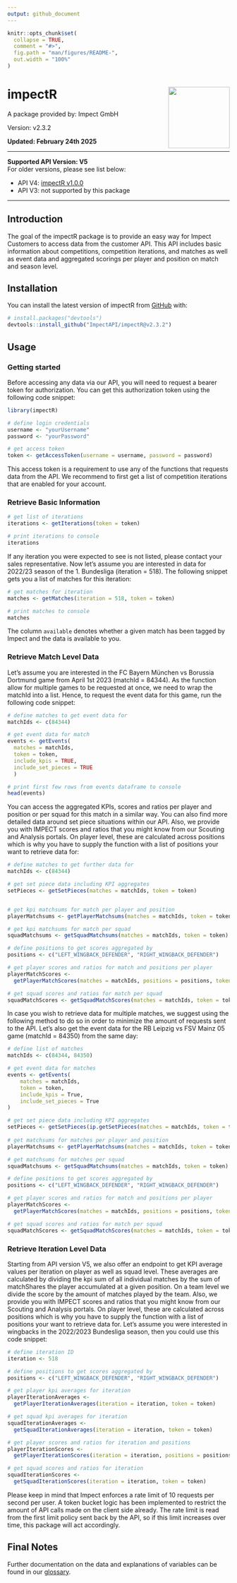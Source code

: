 ```yaml
---
output: github_document
---
```


<!-- README.md is generated from README.Rmd. Please edit that file -->

```r
knitr::opts_chunk$set(
  collapse = TRUE,
  comment = "#>",
  fig.path = "man/figures/README-",
  out.width = "100%"
)
```

# impectR <img src="https://github.com/ImpectAPI/logos/blob/main/impectR.png" align="right" height="139" />

<!-- badges: start -->

<!-- badges: end -->

A package provided by: Impect GmbH

Version: v2.3.2

**Updated: February 24th 2025**

---

**Supported API Version: V5**  
For older versions, please see list below:

- API V4: [impectR v1.0.0](https://github.com/ImpectAPI/impectR/tree/v1.0.0)
- API V3: not supported by this package

---

## Introduction

The goal of the impectR package is to provide an easy way for Impect
Customers to access data from the customer API. This API includes basic
information about competitions, competition iterations, and matches as
well as event data and aggregated scorings per player and position on
match and season level.

## Installation

You can install the latest version of impectR from
[GitHub](https://github.com/) with:

``` r
# install.packages("devtools")
devtools::install_github("ImpectAPI/impectR@v2.3.2")
```

## Usage

### Getting started

Before accessing any data via our API, you will need to request a bearer
token for authorization. You can get this authorization token using the
following code snippet:

```r
library(impectR)

# define login credentials
username <- "yourUsername"
password <- "yourPassword"

# get access token
token <- getAccessToken(username = username, password = password)
```

This access token is a requirement to use any of the functions that
requests data from the API. We recommend to first get a list of
competition iterations that are enabled for your account.

### Retrieve Basic Information

```r
# get list of iterations
iterations <- getIterations(token = token)

# print iterations to console
iterations
```

If any iteration you were expected to see is not listed, please contact
your sales representative. Now let’s assume you are interested in data
for 2022/23 season of the 1. Bundesliga (iteration = 518). The following 
snippet gets you a list of matches for this iteration:

``` r
# get matches for iteration
matches <- getMatches(iteration = 518, token = token)

# print matches to console
matches
```

The column `available` denotes whether a given match has been tagged by Impect
and the data is available to you.

### Retrieve Match Level Data

Let's assume you are interested in the FC
Bayern München vs Borussia Dortmund game from April 1st 2023 (matchId = 84344).
As the function allow for multiple games to be requested at once, we need to wrap
the matchId into a list. Hence, to request the event data for this game, run the
following code snippet:

```r
# define matches to get event data for
matchIds <- c(84344)

# get event data for match
events <- getEvents(
  matches = matchIds,
  token = token,
  include_kpis = TRUE,
  include_set_pieces = TRUE
  )

# print first few rows from events dataframe to console
head(events)
```

You can access the aggregated KPIs, scores and ratios per player and position or
per squad for this match in a similar way. You can also find more detailed data
around set piece situations within our API.
Also, we provide you with IMPECT scores and ratios that you might know from our 
Scouting and Analysis portals. On player level, these are calculated across 
positions which is why you have to supply the function with a list of positions 
your want to retrieve data for:

```r
# define matches to get further data for
matchIds <- c(84344)

# get set piece data including KPI aggregates
setPieces <- getSetPieces(matches = matchIds, token = token)


# get kpi matchsums for match per player and position
playerMatchsums <- getPlayerMatchsums(matches = matchIds, token = token)

# get kpi matchsums for match per squad
squadMatchsums <- getSquadMatchsums(matches = matchIds, token = token)

# define positions to get scores aggregated by
positions <- c("LEFT_WINGBACK_DEFENDER", "RIGHT_WINGBACK_DEFENDER")

# get player scores and ratios for match and positions per player
playerMatchScores <- 
  getPlayerMatchScores(matches = matchIds, positions = positions, token = token)

# get squad scores and ratios for match per squad
squadMatchScores <- getSquadMatchScores(matches = matchIds, token = token)
```

In case you wish to retrieve data for multiple matches, we suggest using
the following method to do so in order to minimize the amount of
requests sent to the API. Let’s also get the event data for the RB
Leipzig vs FSV Mainz 05 game (matchId = 84350) from the same day:

```r
# define list of matches
matchIds <- c(84344, 84350)

# get event data for matches
events <- getEvents(
    matches = matchIds, 
    token = token,
    include_kpis = True,
    include_set_pieces = True
)

# get set piece data including KPI aggregates
setPieces <- getSetPieces(ip.getSetPieces(matches = matchIds, token = token)
                            
# get matchsums for matches per player and position
playerMatchsums <- getPlayerMatchsums(matches = matchIds, token = token)

# get matchsums for matches per squad
squadMatchsums <- getSquadMatchsums(matches = matchIds, token = token)

# define positions to get scores aggregated by
positions <- c("LEFT_WINGBACK_DEFENDER", "RIGHT_WINGBACK_DEFENDER")

# get player scores and ratios for match and positions per player
playerMatchScores <- 
  getPlayerMatchScores(matches = matchIds, positions = positions, token = token)

# get squad scores and ratios for match per squad
squadMatchScores <- getSquadMatchScores(matches = matchIds, token = token)

```

### Retrieve Iteration Level Data

Starting from API version V5, we also offer an endpoint to get KPI average values
per iteration on player as well as squad level. These averages are calculated by
dividing the kpi sum of all individual matches by the sum of matchShares the player
accumulated at a given position. On a team level we divide the score by the 
amount of matches played by the team.
Also, we provide you with IMPECT scores and ratios that you might know from our 
Scouting and Analysis portals. On player level, these are calculated across 
positions which is why you have to supply the function with a list of positions 
your want to retrieve data for.
Let's assume you were interested in wingbacks in the 2022/2023 Bundesliga season, 
then you could use this code snippet:

```r
# define iteration ID
iteration <- 518

# define positions to get scores aggregated by
positions <- c("LEFT_WINGBACK_DEFENDER", "RIGHT_WINGBACK_DEFENDER")

# get player kpi averages for iteration
playerIterationAverages <-
  getPlayerIterationAverages(iteration = iteration, token = token)

# get squad kpi averages for iteration
squadIterationAverages <-
  getSquadIterationAverages(iteration = iteration, token = token)

# get player scores and ratios for iteration and positions
playerIterationScores <- 
  getPlayerIterationScores(iteration = iteration, positions = positions, token = token)

# get squad scores and ratios for iteration
squadIterationScores <- 
  getSquadIterationScores(iteration = iteration, token = token)

```


Please keep in mind that Impect enforces a rate limit of 10 requests per second
per user. A token bucket logic has been implemented to restrict the amount of API
calls made on the client side already. The rate limit is read from the first limit 
policy sent back by the API, so if this limit increases over time, this package will
act accordingly.

## Final Notes

Further documentation on the data and explanations of variables can be found in our [glossary](https://glossary.impect.com/).
